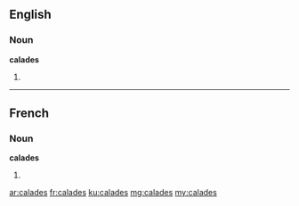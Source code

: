 ==English==

===Noun===
'''calades'''

# {{plural of|calade}}

----

==French==

===Noun===
'''calades''' {{f}}

# {{plural of|calade|lang=fr}}

[[ar:calades]]
[[fr:calades]]
[[ku:calades]]
[[mg:calades]]
[[my:calades]]